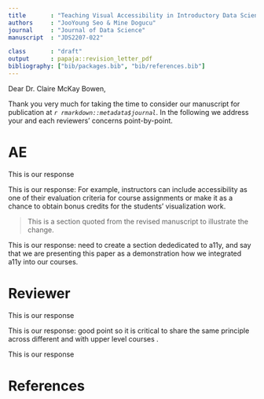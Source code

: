 ```yaml
---
title       : "Teaching Visual Accessibility in Introductory Data Science Classes with Multi-Modal Data Representations"
authors     : "JooYoung Seo & Mine Dogucu"
journal     : "Journal of Data Science"
manuscript  : "JDS2207-022"

class       : "draft"
output      : papaja::revision_letter_pdf
bibliography: ["bib/packages.bib", "bib/references.bib"]
---
```


Dear Dr. Claire McKay Bowen,

Thank you very much for taking the time to consider our manuscript for publication at _`r rmarkdown::metadata$journal`_.
In the following we address your and each reviewers' concerns point-by-point.


# AE

\RC{
    The authors preface their paper with the statement that "In this paper, we argue that accessibility should be taught as early as the introductory course as part of the data science curriculum." This argument is never presented. There is no discussion as to WHY this topic should be included in an introductory course. Why can't it be part of an upper level course?
    }

This is our response

\Assignment{First Author}
\WorkInProgress
\Easy


\RC{
    The authors close with the powerful statement "We believe that an accessible future in data science requires educators to teach accessibility as part of the curriculum deliberately"--but they have failed to present what incorporating it deliberately entails.
    }

This is our response: For example, instructors can include accessibility as one of their evaluation criteria for course assignments or make it as a chance to obtain bonus credits for the students' visualization work.

> This is a section quoted from the revised manuscript to illustrate the change.

\Assignment{Second Author}
\AlmostDone
\Medium


\RC{
    I believe there are two courses of action the authors could take with this paper: a) develop and incorporate a significant argument for accessibility as part of a data science curriculum b) reframe this paper as an experiment in incorporating accessibility methods in an intro course As it currently stands, it falls somewhere in between and falls short of providing a meaningful presentation of either.
    }

This is our response: need to create a section dededicated to a11y, and say that we are presenting this paper as a demonstration how we integrated a11y into our courses.

\Assignment{First Author}
\Done
\TimeConsuming
\Hard
\NotEstimated


# Reviewer

\RC{
    What are the significances of teaching visual accessibility at the 'introductory' data science level (as opposed to introducing them at a higher level of data science courses after students have a solid foundation in the discipline?
}

This is our response

\Assignment{First Author}
\WorkInProgress
\Easy

\RC{
If the visual aid accessibility was introduced in the 'introductory' courses, will students see it again in higher-level courses? In other words, would other faculty members who teach higher levels continue to use this in their courses? Students would not retain the information if they were only to see visual aid accessibility at the beginning of their data science journey.
}

This is our response: good point so it is critical to share the same principle across different and with upper level courses .

\Assignment{First Author}
\WorkInProgress
\Easy

\RC{
As visual aid accessibility is an essential part of various disciplines and career paths (science, engineering, business, arts and letters, etc.), would it be more beneficial to have a separate course (as a university-core or university-elective course) teaching visual aid accessibility rather than to integrate it into the foundational data science courses?
}

This is our response

\Assignment{First Author}
\WorkInProgress
\Easy


\newpage

# References

::: {#refs custom-style="Bibliography"}
:::
